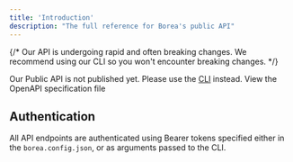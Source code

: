 ```yaml
---
title: 'Introduction'
description: "The full reference for Borea's public API"
---
```


{/* <Note>
    Our API is undergoing rapid and often breaking changes. We recommend using our CLI so you won't encounter breaking changes.
</Note> */}

<Warning>
	Our Public API is not published yet. Please use the <a href='/quickstart'>CLI</a> instead.
</Warning>

<Card title='OpenAPI Spec' icon='compass' href='/'>
	View the OpenAPI specification file
</Card>

## Authentication

All API endpoints are authenticated using Bearer tokens specified either in the `borea.config.json`, or as arguments
passed to the CLI.
